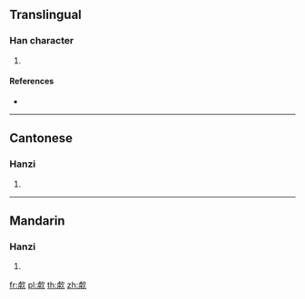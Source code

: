 ==Translingual==

===Han character===
{{Han char|rn=76|rad=欠|as=11|sn=15|four=27282|canj=YDNO}}

# {{defn|Han|sort=欠11}}

====References====
* {{Han ref|kx=0572.010|dkj=16186|dj=0960.010|hdz=32150.020|uh=6B51|ud=27473|bh=E5F0|bd=58864}}

----

==Cantonese==

===Hanzi===
{{yue-hanzi|jyut=|y=fu1}}

# {{defn|lang=yue|sort=欠11}}

----

==Mandarin==

===Hanzi===
{{cmn-hanzi|pin=[[hū]] ([[hu1]]), [[pēn]] ([[pen1]])|wg=hu<sup>1</sup>, p'en<sup>1</sup>}}

# {{defn|lang=cmn|sort=欠11}}

[[fr:歑]]
[[pl:歑]]
[[th:歑]]
[[zh:歑]]